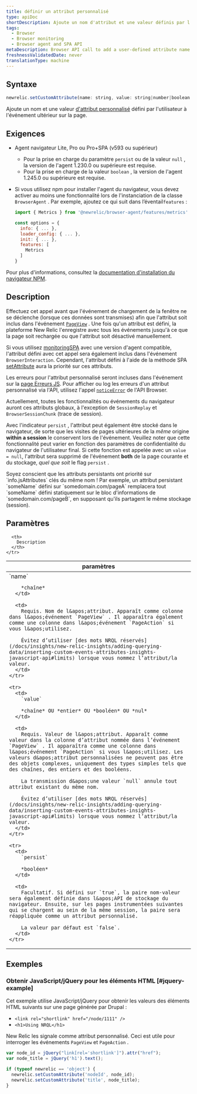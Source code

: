 ```yaml
---
title: définir un attribut personnalisé
type: apiDoc
shortDescription: Ajoute un nom d'attribut et une valeur définis par l'utilisateur à l'événement suivant sur la page.
tags:
  - Browser
  - Browser monitoring
  - Browser agent and SPA API
metaDescription: Browser API call to add a user-defined attribute name and value to subsequent events on the page.
freshnessValidatedDate: never
translationType: machine
---
```


## Syntaxe

```js
newrelic.setCustomAttribute(name: string, value: string|number|boolean|null[, persist: boolean])
```

Ajoute un nom et une valeur [d&apos;attribut personnalisé](/docs/data-apis/custom-data/custom-events/collect-custom-attributes/) défini par l&apos;utilisateur à l&apos;événement ultérieur sur la page.

## Exigences

* Agent navigateur Lite, Pro ou Pro+SPA (v593 ou supérieur)

  * Pour la prise en charge du paramètre `persist` ou de la valeur `null` , la version de l&apos;agent 1.230.0 ou supérieure est requise.
  * Pour la prise en charge de la valeur `boolean` , la version de l&apos;agent 1.245.0 ou supérieure est requise.

* Si vous utilisez npm pour installer l&apos;agent du navigateur, vous devez activer au moins une fonctionnalité lors de l&apos;instanciation de la classe `BrowserAgent` . Par exemple, ajoutez ce qui suit dans l’éventail`features` :

  ```js
  import { Metrics } from '@newrelic/browser-agent/features/metrics'

  const options = {
    info: { ... },
    loader_config: { ... },
    init: { ... },
    features: [
      Metrics
    ]
  }
  ```

Pour plus d&apos;informations, consultez la [documentation d&apos;installation du navigateur NPM](https://www.npmjs.com/package/@newrelic/browser-agent#new-relic-browser-agent).

## Description

Effectuez cet appel avant que l&apos;événement de chargement de la fenêtre ne se déclenche (lorsque ces données sont transmises) afin que l&apos;attribut soit inclus dans l&apos;événement [`PageView`](/docs/insights/explore-data/attributes/browser-default-attributes-insights#browser-attributes-table) . Une fois qu&apos;un attribut est défini, la plateforme New Relic l&apos;enregistre avec tous les événements jusqu&apos;à ce que la page soit rechargée ou que l&apos;attribut soit désactivé manuellement.

Si vous utilisez [monitoringSPA](/docs/browser/single-page-app-monitoring/get-started/welcome-single-page-app-monitoring) avec une version d&apos;agent compatible, l&apos;attribut défini avec cet appel sera également inclus dans l&apos;événement `BrowserInteraction`. Cependant, l&apos;attribut défini à l&apos;aide de la méthode SPA [setAttribute](/docs/browser/new-relic-browser/browser-agent-spa-api/spa-set-attribute) aura la priorité sur ces attributs.

Les erreurs pour l&apos;attribut personnalisé seront incluses dans l&apos;événement sur la [page Erreurs JS](/docs/browser/new-relic-browser/browser-pro-features/javascript-errors-page-detect-analyze-errors). Pour afficher ou log les erreurs d&apos;un attribut personnalisé via l&apos;API, utilisez l&apos;appel [`noticeError`](/docs/browser/new-relic-browser/browser-agent-spa-api/newrelicnoticeerror-browser-agent-api) de l&apos;API Browser.

Actuellement, toutes les fonctionnalités ou événements du navigateur auront ces attributs globaux, à l&apos;exception de `SessionReplay` et `BrowserSessionChunk` (trace de session).

Avec l&apos;indicateur `persist` , l&apos;attribut peut également être stocké dans le navigateur, de sorte que les visites de pages ultérieures de la *même* origine <DNT>**within a session**</DNT> le conservent lors de l&apos;événement. Veuillez noter que cette fonctionnalité peut varier en fonction des paramètres de confidentialité du navigateur de l&apos;utilisateur final. Si cette fonction est appelée avec un `value = null`, l&apos;attribut sera supprimé de l&apos;événement <DNT>**both**</DNT> de la page courante et du stockage, *quel que soit* le flag `persist` .

<Callout variant="important">
  Soyez conscient que les attributs persistants ont priorité sur `info.jsAttributes` clés du même nom ! Par exemple, un attribut persistant `someName` défini sur `somedomain.com/pageA` remplacera tout `someName` défini statiquement sur le bloc d&apos;informations de `somedomain.com/pageB`, en supposant qu&apos;ils partagent le même stockage (session).
</Callout>

## Paramètres

<table>
  <thead>
    <tr>
      <th width="25%">
        paramètres
      </th>

      <th>
        Description
      </th>
    </tr>
  </thead>

  <tbody>
    <tr>
      <td>
        `name`

        *chaîne*
      </td>

      <td>
        Requis. Nom de l&apos;attribut. Apparaît comme colonne dans l&apos;événement `PageView` . Il apparaîtra également comme une colonne dans l&apos;événement `PageAction` si vous l&apos;utilisez.

        Évitez d’utiliser [des mots NRQL réservés](/docs/insights/new-relic-insights/adding-querying-data/inserting-custom-events-attributes-insights-javascript-api#limits) lorsque vous nommez l’attribut/la valeur.
      </td>
    </tr>

    <tr>
      <td>
        `value`

        *chaîne* OU *entier* OU *booléen* OU *nul*
      </td>

      <td>
        Requis. Valeur de l&apos;attribut. Apparaît comme valeur dans la colonne d’attribut nommée dans l’événement `PageView` . Il apparaîtra comme une colonne dans l&apos;événement `PageAction` si vous l&apos;utilisez. Les valeurs d&apos;attribut personnalisées ne peuvent pas être des objets complexes, uniquement des types simples tels que des chaînes, des entiers et des booléens.

        La transmission d&apos;une valeur `null` annule tout attribut existant du même nom.

        Évitez d’utiliser [des mots NRQL réservés](/docs/insights/new-relic-insights/adding-querying-data/inserting-custom-events-attributes-insights-javascript-api#limits) lorsque vous nommez l’attribut/la valeur.
      </td>
    </tr>

    <tr>
      <td>
        `persist`

        *booléen*
      </td>

      <td>
        Facultatif. Si défini sur `true`, la paire nom-valeur sera également définie dans l&apos;API de stockage du navigateur. Ensuite, sur les pages instrumentées suivantes qui se chargent au sein de la même session, la paire sera réappliquée comme un attribut personnalisé.

        La valeur par défaut est `false`.
      </td>
    </tr>
  </tbody>
</table>

## Exemples

### Obtenir JavaScript/jQuery pour les éléments HTML [#jquery-example]

Cet exemple utilise JavaScript/jQuery pour obtenir les valeurs des éléments HTML suivants sur une page générée par Drupal :

* `<link rel="shortlink" href="/node/1111" />`
* `<h1>Using NRQL</h1>`

New Relic les signale comme attribut personnalisé. Ceci est utile pour interroger les événements `PageView` et `PageAction` .

```js
var node_id = jQuery("link[rel='shortlink']").attr("href");
var node_title = jQuery('h1').text();

if (typeof newrelic == 'object') {
  newrelic.setCustomAttribute('nodeId', node_id);
  newrelic.setCustomAttribute('title', node_title);
}
```